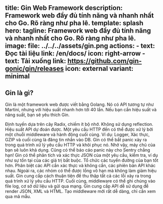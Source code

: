 title: Gin Web Framework
description: Framework web đầy đủ tính năng và nhanh nhất cho Go. Rõ ràng như pha lê.
template: splash
hero:
  tagline: Framework web đầy đủ tính năng và nhanh nhất cho Go. Rõ ràng như pha lê.
  image:
    file: ../../../assets/gin.png
  actions:
    - text: Đọc tài liệu
      link: /en/docs/
      icon: right-arrow
    - text: Tải xuống
      link: https://github.com/gin-gonic/gin/releases
      icon: external
      variant: minimal
---


## Gin là gì?

Gin là một framework web được viết bằng Golang. Nó có API tương tự như Martini, nhưng với hiệu suất nhanh hơn tới 40 lần. Nếu bạn cần hiệu suất và năng suất, bạn sẽ yêu thích Gin.

<CardGrid>
	<Card title="Nhanh" icon="rocket">
		Định tuyến dựa trên cây Radix, chiếm ít bộ nhớ. Không sử dụng reflection. Hiệu suất API dự đoán được.
	</Card>
	<Card title="Hỗ trợ Middleware" icon="seti:plan">
		Một yêu cầu HTTP đến có thể được xử lý bởi một chuỗi middleware và hành động cuối cùng. Ví dụ: Logger, Xác thực, GZIP và cuối cùng là đăng tin nhắn vào DB.
	</Card>
	<Card title="Không sập" icon="seti:lock">
		Gin có thể bắt panic xảy ra trong quá trình xử lý yêu cầu HTTP và khôi phục nó. Nhờ vậy, máy chủ của bạn sẽ luôn khả dụng. Cũng có thể báo cáo panic này cho Sentry chẳng hạn!
	</Card>
	<Card title="Xác thực JSON" icon="approve-check-circle">
		Gin có thể phân tích và xác thực JSON của một yêu cầu, kiểm tra, ví dụ như sự tồn tại của các giá trị bắt buộc.
	</Card>
	<Card title="Nhóm tuyến đường" icon="puzzle">
		Tổ chức các tuyến đường của bạn tốt hơn. Phân biệt các API cần xác thực và không cần, các phiên bản API khác nhau. Ngoài ra, các nhóm có thể được lồng vô hạn mà không làm giảm hiệu suất.
	</Card>
	<Card title="Quản lý lỗi" icon="open-book">
		Gin cung cấp cách thuận tiện để thu thập tất cả các lỗi xảy ra trong quá trình xử lý yêu cầu HTTP. Cuối cùng, middleware có thể ghi chúng vào file log, cơ sở dữ liệu và gửi qua mạng.
	</Card>
	<Card title="Tích hợp sẵn khả năng render" icon="seti:json">
		Gin cung cấp API dễ sử dụng để render JSON, XML và HTML.
	</Card>
	<Card title="Có thể mở rộng" icon="seti:html">
		Tạo middleware mới rất dễ dàng, chỉ cần xem qua mã mẫu.
	</Card>	
</CardGrid>